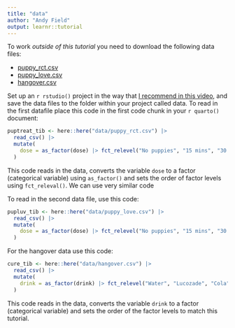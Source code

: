 ```yaml
---
title: "data"
author: "Andy Field"
output: learnr::tutorial
---
```


To work *outside of this tutorial* you need to download the following data files:

* [puppy_rct.csv](https://www.discovr.rocks/csv/puppy_rct.csv)
* [puppy_love.csv](https://www.discovr.rocks/csv/puppy_love.csv)
* [hangover.csv](https://www.discovr.rocks/csv/hangover.csv)

Set up an `r rstudio()` project in the way that [I recommend in this video](https://youtu.be/mqT7c17tofE?si=R0aSApz66fGQKESl), and save the data files to the folder within your project called [data]{.alt}. To read in the first datafile place this code in the first code chunk in your `r quarto()` document:

```r
puptreat_tib <- here::here("data/puppy_rct.csv") |>
  read_csv() |>
  mutate(
    dose = as_factor(dose) |> fct_relevel("No puppies", "15 mins", "30 mins")
  )
```

This code reads in the data, converts the variable `dose` to a factor (categorical variable) using `as_factor()` and sets the order of factor levels using `fct_releval()`. We can use very similar code 

To read in the second data file, use this code:

```r
pupluv_tib <- here::here("data/puppy_love.csv") |>
  read_csv() |>
  mutate(
    dose = as_factor(dose) |> fct_relevel("No puppies", "15 mins", "30 mins")
  )
```


For the hangover data use this code:

```r
cure_tib <- here::here("data/hangover.csv") |>
  read_csv() |>
  mutate(
    drink = as_factor(drink) |> fct_relevel("Water", "Lucozade", "Cola")
  )
```

This code reads in the data, converts the variable `drink` to a factor (categorical variable) and sets the order of the factor levels to match this tutorial.